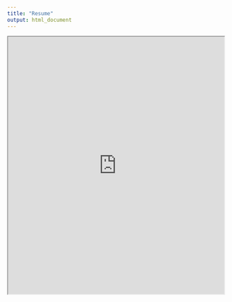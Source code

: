 ```yaml
---
title: "Resume"
output: html_document
---
```


<iframe src="https://github.com/saraloving99/saraloving99.github.io/blob/master/docs/Journal_files/figure-html/Resume.pdf" width="100%" height="600px"></iframe>
